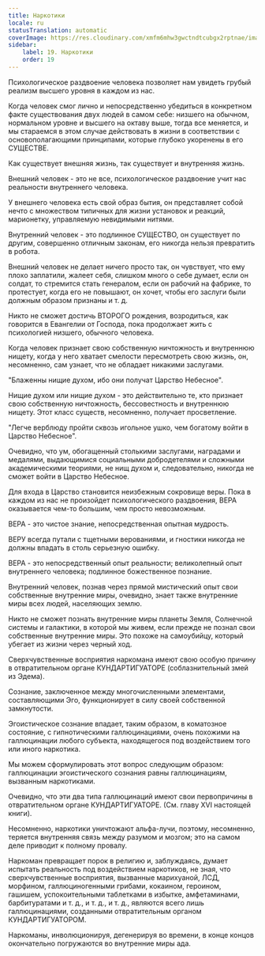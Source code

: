 ```yaml
---
title: Наркотики
locale: ru
statusTranslation: automatic
coverImage: https://res.cloudinary.com/xmfm6mhw3gwctndtcubgx2rptnae/image/upload/v1741354419/small_cover_la_gran_rebelion_28716e29d2.webp
sidebar:
    label: 19. Наркотики
    order: 19
---
```

Психологическое раздвоение человека позволяет нам увидеть грубый реализм высшего уровня в каждом из нас.

Когда человек смог лично и непосредственно убедиться в конкретном факте существования двух людей в самом себе: низшего на обычном, нормальном уровне и высшего на октаву выше, тогда все меняется, и мы стараемся в этом случае действовать в жизни в соответствии с основополагающими принципами, которые глубоко укоренены в его СУЩЕСТВЕ.

Как существует внешняя жизнь, так существует и внутренняя жизнь.

Внешний человек - это не все, психологическое раздвоение учит нас реальности внутреннего человека.

У внешнего человека есть свой образ бытия, он представляет собой нечто с множеством типичных для жизни установок и реакций, марионетку, управляемую невидимыми нитями.

Внутренний человек - это подлинное СУЩЕСТВО, он существует по другим, совершенно отличным законам, его никогда нельзя превратить в робота.

Внешний человек не делает ничего просто так, он чувствует, что ему плохо заплатили, жалеет себя, слишком много о себе думает, если он солдат, то стремится стать генералом, если он рабочий на фабрике, то протестует, когда его не повышают, он хочет, чтобы его заслуги были должным образом признаны и т. д.

Никто не сможет достичь ВТОРОГО рождения, возродиться, как говорится в Евангелии от Господа, пока продолжает жить с психологией низшего, обычного человека.

Когда человек признает свою собственную ничтожность и внутреннюю нищету, когда у него хватает смелости пересмотреть свою жизнь, он, несомненно, сам узнает, что не обладает никакими заслугами.

"Блаженны нищие духом, ибо они получат Царство Небесное".

Нищие духом или нищие духом - это действительно те, кто признает свою собственную ничтожность, бессовестность и внутреннюю нищету. Этот класс существ, несомненно, получает просветление.

"Легче верблюду пройти сквозь игольное ушко, чем богатому войти в Царство Небесное".

Очевидно, что ум, обогащенный столькими заслугами, наградами и медалями, выдающимися социальными добродетелями и сложными академическими теориями, не нищ духом и, следовательно, никогда не сможет войти в Царство Небесное.

Для входа в Царство становится неизбежным сокровище веры. Пока в каждом из нас не произойдет психологического раздвоения, ВЕРА оказывается чем-то большим, чем просто невозможным.

ВЕРА - это чистое знание, непосредственная опытная мудрость.

ВЕРУ всегда путали с тщетными верованиями, и гностики никогда не должны впадать в столь серьезную ошибку.

ВЕРА - это непосредственный опыт реальности; великолепный опыт внутреннего человека; подлинное божественное познание.

Внутренний человек, познав через прямой мистический опыт свои собственные внутренние миры, очевидно, знает также внутренние миры всех людей, населяющих землю.

Никто не сможет познать внутренние миры планеты Земля, Солнечной системы и галактики, в которой мы живем, если прежде не познал свои собственные внутренние миры. Это похоже на самоубийцу, который убегает из жизни через черный ход.

Сверхчувственные восприятия наркомана имеют свою особую причину в отвратительном органе КУНДАРТИГУАТОРЕ (соблазнительный змей из Эдема).

Сознание, заключенное между многочисленными элементами, составляющими Эго, функционирует в силу своей собственной замкнутости.

Эгоистическое сознание впадает, таким образом, в коматозное состояние, с гипнотическими галлюцинациями, очень похожими на галлюцинации любого субъекта, находящегося под воздействием того или иного наркотика.

Мы можем сформулировать этот вопрос следующим образом: галлюцинации эгоистического сознания равны галлюцинациям, вызванным наркотиками.

Очевидно, что эти два типа галлюцинаций имеют свои первопричины в отвратительном органе КУНДАРТИГУАТОРЕ. (См. главу XVI настоящей книги).

Несомненно, наркотики уничтожают альфа-лучи, поэтому, несомненно, теряется внутренняя связь между разумом и мозгом; это на самом деле приводит к полному провалу.

Наркоман превращает порок в религию и, заблуждаясь, думает испытать реальность под воздействием наркотиков, не зная, что сверхчувственные восприятия, вызванные марихуаной, ЛСД, морфином, галлюциногенными грибами, кокаином, героином, гашишем, успокоительными таблетками в избытке, амфетаминами, барбитуратами и т. д., и т. д., и т. д., являются всего лишь галлюцинациями, созданными отвратительным органом КУНДАРТИГУАТОРОМ.

Наркоманы, инволюционируя, дегенерируя во времени, в конце концов окончательно погружаются во внутренние миры ада.

